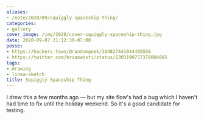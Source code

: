 ```yaml
---
aliases:
- /note/2020/09/squiggly-spaceship-thing/
categories:
- gallery
cover_image: /img/2020/cover-squiggly-spaceship-thing.jpg
date: 2020-09-07 21:12:38-07:00
posse:
- https://hackers.town/@randomgeek/104827441044495558
- https://twitter.com/brianwisti/status/1303190757378084865
tags:
- drawing
- linea-sketch
title: Squiggly Spaceship Thing
---
```


I drew this a few months ago —
but my site flow's had a bug which I haven't had time to fix until the holiday weekend.
So it's a good candidate for testing.
